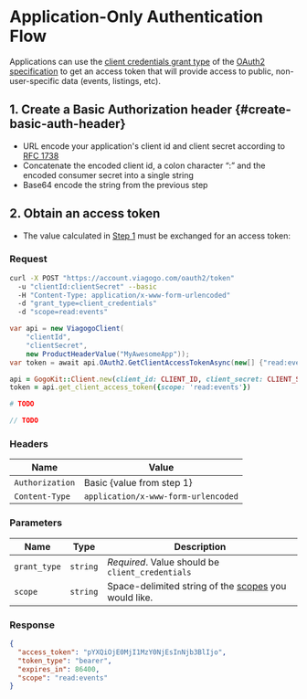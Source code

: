 # Application-Only Authentication Flow


[oauth2]: http://oauth.net/2/
[clientcredentials]: http://tools.ietf.org/html/rfc6749#section-1.3.4

Applications can use the [client credentials grant type][clientcredentials] of
the [OAuth2 specification][oauth2] to get an access token that will provide
access to public, non-user-specific data (events, listings, etc).

## 1. Create a Basic Authorization header {#create-basic-auth-header}

[rfc1738]: http://www.ietf.org/rfc/rfc1738.txt

* URL encode your application's client id and client secret according to
[RFC 1738][rfc1738]
* Concatenate the encoded client id, a colon character “:” and the encoded
consumer secret into a single string
* Base64 encode the string from the previous step

## 2. Obtain an access token

* The value calculated in [Step 1](#create-basic-auth-header) must be
exchanged for an access token:

### Request

<Tabs>
  <TabItem value="curl" label="curl" default>

```bash
curl -X POST "https://account.viagogo.com/oauth2/token"
  -u "clientId:clientSecret" --basic
  -H "Content-Type: application/x-www-form-urlencoded"
  -d "grant_type=client_credentials"
  -d "scope=read:events"
```

  </TabItem>
  <TabItem value="csharp" label="C#">

```csharp
var api = new ViagogoClient(
    "clientId",
    "clientSecret",
    new ProductHeaderValue("MyAwesomeApp"));
var token = await api.OAuth2.GetClientAccessTokenAsync(new[] {"read:events"});
```

  </TabItem>
  <TabItem value="ruby" label="Ruby">

```ruby
api = GogoKit::Client.new(client_id: CLIENT_ID, client_secret: CLIENT_SECRET)
token = api.get_client_access_token({scope: 'read:events'})
```

  </TabItem>

  <TabItem value="python" label="Python">

```python
# TODO
```

  </TabItem>

  <TabItem value="php" label="PHP">

```php
// TODO
```

  </TabItem>
</Tabs>

### Headers

| **Name** | **Value** |
| -------- | --------- |
| `Authorization` | Basic {value from step 1} |
| `Content-Type` | `application/x-www-form-urlencoded` |

### Parameters

| **Name** | **Type** | **Description** |
| -------- | -------- | --------------- |
| `grant_type` | `string` | *Required*. Value should be `client_credentials` |
| `scope` | `string` | Space-delimited string of the [scopes](./scopes.md) you would like. |

### Response

```json
{
  "access_token": "pYXQiOjE0MjI1MzY0NjEsInNjb3BlIjo",
  "token_type": "bearer",
  "expires_in": 86400,
  "scope": "read:events"
}
```
